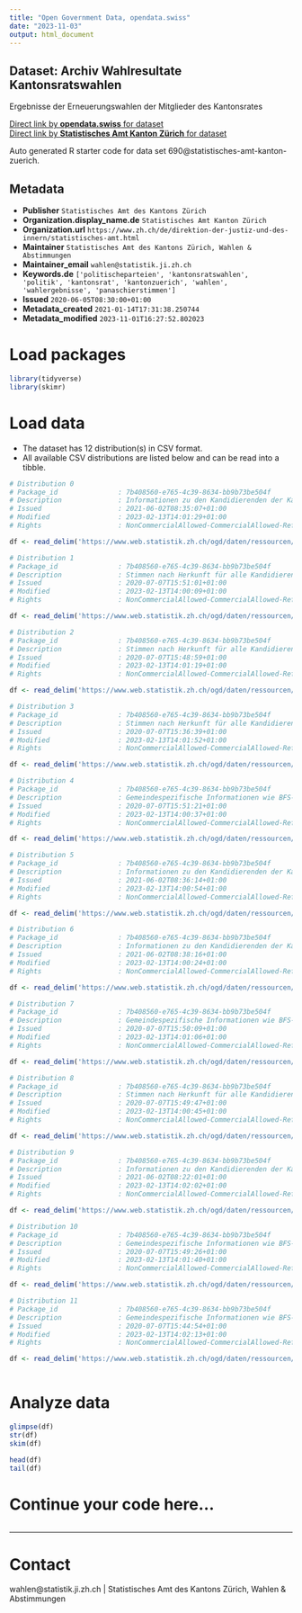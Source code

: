 ```yaml
---
title: "Open Government Data, opendata.swiss"
date: "2023-11-03"
output: html_document
---
```


## Dataset: Archiv Wahlresultate Kantonsratswahlen

Ergebnisse der Erneuerungswahlen der Mitglieder des Kantonsrates

[Direct link by **opendata.swiss** for dataset](https://opendata.swiss/de/dataset/wahlarchiv-kantonsratswahlen)<br>
[Direct link by **Statistisches Amt Kanton Zürich** for dataset](https://www.zh.ch/de/politik-staat/wahlen-abstimmungen/kantons-regierungsratswahlen.html)

Auto generated R starter code for data set 690@statistisches-amt-kanton-zuerich.

## Metadata

- **Publisher** `Statistisches Amt des Kantons Zürich`
- **Organization.display_name.de** `Statistisches Amt Kanton Zürich`
- **Organization.url** `https://www.zh.ch/de/direktion-der-justiz-und-des-innern/statistisches-amt.html`
- **Maintainer** `Statistisches Amt des Kantons Zürich, Wahlen & Abstimmungen`
- **Maintainer_email** `wahlen@statistik.ji.zh.ch`
- **Keywords.de** `['politischeparteien', 'kantonsratswahlen', 'politik', 'kantonsrat', 'kantonzuerich', 'wahlen', 'wahlergebnisse', 'panaschierstimmen']`
- **Issued** `2020-06-05T08:30:00+01:00`
- **Metadata_created** `2021-01-14T17:31:38.250744`
- **Metadata_modified** `2023-11-01T16:27:52.802023`


# Load packages

```r

library(tidyverse)
library(skimr)

```

# Load data

-   The dataset has 12 distribution(s) in CSV format.
-   All available CSV distributions are listed below and can be read into a tibble.

```r

# Distribution 0
# Package_id               : 7b408560-e765-4c39-8634-bb9b73be504f
# Description              : Informationen zu den Kandidierenden der Kantonsratswahl 2011
# Issued                   : 2021-06-02T08:35:07+01:00
# Modified                 : 2023-02-13T14:01:29+01:00
# Rights                   : NonCommercialAllowed-CommercialAllowed-ReferenceNotRequired

df <- read_delim('https://www.web.statistik.zh.ch/ogd/daten/ressourcen/KTZH_00000690_00001838.csv')

# Distribution 1
# Package_id               : 7b408560-e765-4c39-8634-bb9b73be504f
# Description              : Stimmen nach Herkunft für alle Kandidierenden der Kantonsratswahl 2019 pro Gemeinde
# Issued                   : 2020-07-07T15:51:01+01:00
# Modified                 : 2023-02-13T14:00:09+01:00
# Rights                   : NonCommercialAllowed-CommercialAllowed-ReferenceNotRequired

df <- read_delim('https://www.web.statistik.zh.ch/ogd/daten/ressourcen/KTZH_00000690_00001666.csv')

# Distribution 2
# Package_id               : 7b408560-e765-4c39-8634-bb9b73be504f
# Description              : Stimmen nach Herkunft für alle Kandidierenden der Kantonsratswahl 2011 pro Gemeinde
# Issued                   : 2020-07-07T15:48:59+01:00
# Modified                 : 2023-02-13T14:01:19+01:00
# Rights                   : NonCommercialAllowed-CommercialAllowed-ReferenceNotRequired

df <- read_delim('https://www.web.statistik.zh.ch/ogd/daten/ressourcen/KTZH_00000690_00001662.csv')

# Distribution 3
# Package_id               : 7b408560-e765-4c39-8634-bb9b73be504f
# Description              : Stimmen nach Herkunft für alle Kandidierenden der Kantonsratswahl 2007 pro Gemeinde
# Issued                   : 2020-07-07T15:36:39+01:00
# Modified                 : 2023-02-13T14:01:52+01:00
# Rights                   : NonCommercialAllowed-CommercialAllowed-ReferenceNotRequired

df <- read_delim('https://www.web.statistik.zh.ch/ogd/daten/ressourcen/KTZH_00000690_00001660.csv')

# Distribution 4
# Package_id               : 7b408560-e765-4c39-8634-bb9b73be504f
# Description              : Gemeindespezifische Informationen wie BFS-Nummer und Stimmbeteiligung für die Kantonsratswahl 2019
# Issued                   : 2020-07-07T15:51:21+01:00
# Modified                 : 2023-02-13T14:00:37+01:00
# Rights                   : NonCommercialAllowed-CommercialAllowed-ReferenceNotRequired

df <- read_delim('https://www.web.statistik.zh.ch/ogd/daten/ressourcen/KTZH_00000690_00001667.csv')

# Distribution 5
# Package_id               : 7b408560-e765-4c39-8634-bb9b73be504f
# Description              : Informationen zu den Kandidierenden der Kantonsratswahl 2015
# Issued                   : 2021-06-02T08:36:14+01:00
# Modified                 : 2023-02-13T14:00:54+01:00
# Rights                   : NonCommercialAllowed-CommercialAllowed-ReferenceNotRequired

df <- read_delim('https://www.web.statistik.zh.ch/ogd/daten/ressourcen/KTZH_00000690_00001839.csv')

# Distribution 6
# Package_id               : 7b408560-e765-4c39-8634-bb9b73be504f
# Description              : Informationen zu den Kandidierenden der Kantonsratswahl 2019
# Issued                   : 2021-06-02T08:38:16+01:00
# Modified                 : 2023-02-13T14:00:24+01:00
# Rights                   : NonCommercialAllowed-CommercialAllowed-ReferenceNotRequired

df <- read_delim('https://www.web.statistik.zh.ch/ogd/daten/ressourcen/KTZH_00000690_00001840.csv')

# Distribution 7
# Package_id               : 7b408560-e765-4c39-8634-bb9b73be504f
# Description              : Gemeindespezifische Informationen wie BFS-Nummer und Stimmbeteiligung für die Kantonsratswahl 2015
# Issued                   : 2020-07-07T15:50:09+01:00
# Modified                 : 2023-02-13T14:01:06+01:00
# Rights                   : NonCommercialAllowed-CommercialAllowed-ReferenceNotRequired

df <- read_delim('https://www.web.statistik.zh.ch/ogd/daten/ressourcen/KTZH_00000690_00001665.csv')

# Distribution 8
# Package_id               : 7b408560-e765-4c39-8634-bb9b73be504f
# Description              : Stimmen nach Herkunft für alle Kandidierenden der Kantonsratswahl 2015 pro Gemeinde
# Issued                   : 2020-07-07T15:49:47+01:00
# Modified                 : 2023-02-13T14:00:45+01:00
# Rights                   : NonCommercialAllowed-CommercialAllowed-ReferenceNotRequired

df <- read_delim('https://www.web.statistik.zh.ch/ogd/daten/ressourcen/KTZH_00000690_00001664.csv')

# Distribution 9
# Package_id               : 7b408560-e765-4c39-8634-bb9b73be504f
# Description              : Informationen zu den Kandidierenden der Kantonsratswahl 2007
# Issued                   : 2021-06-02T08:22:01+01:00
# Modified                 : 2023-02-13T14:02:02+01:00
# Rights                   : NonCommercialAllowed-CommercialAllowed-ReferenceNotRequired

df <- read_delim('https://www.web.statistik.zh.ch/ogd/daten/ressourcen/KTZH_00000690_00001837.csv')

# Distribution 10
# Package_id               : 7b408560-e765-4c39-8634-bb9b73be504f
# Description              : Gemeindespezifische Informationen wie BFS-Nummer und Stimmbeteiligung für die Kantonsratswahl 2011
# Issued                   : 2020-07-07T15:49:26+01:00
# Modified                 : 2023-02-13T14:01:40+01:00
# Rights                   : NonCommercialAllowed-CommercialAllowed-ReferenceNotRequired

df <- read_delim('https://www.web.statistik.zh.ch/ogd/daten/ressourcen/KTZH_00000690_00001663.csv')

# Distribution 11
# Package_id               : 7b408560-e765-4c39-8634-bb9b73be504f
# Description              : Gemeindespezifische Informationen wie BFS-Nummer und Stimmbeteiligung für die Kantonsratswahl 2007
# Issued                   : 2020-07-07T15:44:54+01:00
# Modified                 : 2023-02-13T14:02:13+01:00
# Rights                   : NonCommercialAllowed-CommercialAllowed-ReferenceNotRequired

df <- read_delim('https://www.web.statistik.zh.ch/ogd/daten/ressourcen/KTZH_00000690_00001661.csv')



```

# Analyze data

```r

glimpse(df)
str(df)
skim(df)

head(df)
tail(df)

```

# Continue your code here...

```r

```

------------------------------------------------------------------------

# Contact

wahlen@statistik.ji.zh.ch | Statistisches Amt des Kantons Zürich, Wahlen & Abstimmungen
